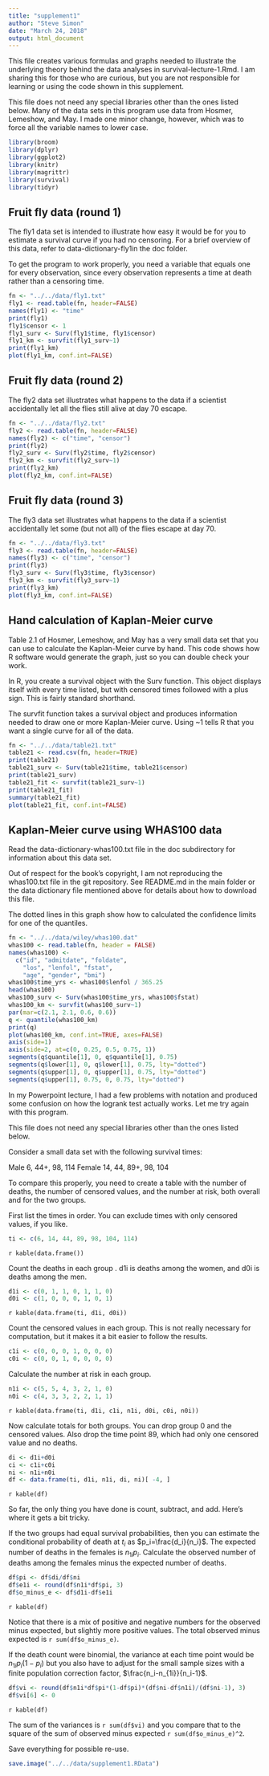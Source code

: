 ```yaml
---
title: "supplement1"
author: "Steve Simon"
date: "March 24, 2018"
output: html_document
---
```


This file creates various formulas and graphs needed to illustrate the underlying theory behind the data analyses in survival-lecture-1.Rmd. I am sharing this for those who are curious, but you are not responsible for learning or using the code shown in this supplement.

This file does not need any special libraries other than the ones listed below. Many of the data sets in this program use data from Hosmer, Lemeshow, and May. I made one minor change, however, which was to force all the variable names to lower case.

```r
library(broom)
library(dplyr)
library(ggplot2)
library(knitr)
library(magrittr)
library(survival)
library(tidyr)
```

## Fruit fly data (round 1)

The fly1 data set is intended to illustrate how easy it would be for you to estimate a survival curve if you had no censoring. For a brief overview of this data, refer to data-dictionary-fly1in the doc folder.

To get the program to work properly, you need a variable that equals one for every observation, since every observation represents a time at death rather than a censoring time.

```r
fn <- "../../data/fly1.txt"
fly1 <- read.table(fn, header=FALSE)
names(fly1) <- "time"
print(fly1)
fly1$censor <- 1
fly1_surv <- Surv(fly1$time, fly1$censor)
fly1_km <- survfit(fly1_surv~1)
print(fly1_km)
plot(fly1_km, conf.int=FALSE)
```

## Fruit fly data (round 2)

The fly2 data set illustrates what happens to the data if a scientist accidentally let all the flies still alive at day 70 escape.

```r
fn <- "../../data/fly2.txt"
fly2 <- read.table(fn, header=FALSE)
names(fly2) <- c("time", "censor")
print(fly2)
fly2_surv <- Surv(fly2$time, fly2$censor)
fly2_km <- survfit(fly2_surv~1)
print(fly2_km)
plot(fly2_km, conf.int=FALSE)
```

## Fruit fly data (round 3)

The fly3 data set illustrates what happens to the data if a scientist accidentally let some (but not all) of the flies escape at day 70.

```r
fn <- "../../data/fly3.txt"
fly3 <- read.table(fn, header=FALSE)
names(fly3) <- c("time", "censor")
print(fly3)
fly3_surv <- Surv(fly3$time, fly3$censor)
fly3_km <- survfit(fly3_surv~1)
print(fly3_km)
plot(fly3_km, conf.int=FALSE)
```

## Hand calculation of Kaplan-Meier curve

Table 2.1 of Hosmer, Lemeshow, and May has a very small data set that you can use to calculate the Kaplan-Meier curve by hand. This code shows how R software would generate the graph, just so you can double check your work.

In R, you create a survival object with the Surv function. This object displays itself with every time listed, but with censored times followed with a plus sign. This is fairly standard shorthand.

The survfit function takes a survival object and produces information needed to draw one or more Kaplan-Meier curve. Using ~1 tells R that you want a single curve for all of the data.

```r
fn <- "../../data/table21.txt"
table21 <- read.csv(fn, header=TRUE)
print(table21)
table21_surv <- Surv(table21$time, table21$censor)
print(table21_surv)
table21_fit <- survfit(table21_surv~1)
print(table21_fit)
summary(table21_fit)
plot(table21_fit, conf.int=FALSE)
```

## Kaplan-Meier curve using WHAS100 data

Read the data-dictionary-whas100.txt file in the doc subdirectory for information about this data set.

Out of respect for the book's copyright, I am not reproducing the whas100.txt file in the git repository. See README.md in the main folder or the data dictionary file mentioned above for details about how to download this file.

The dotted lines in this graph show how to calculated the confidence limits for one of the quantiles.

```r
fn <- "../../data/wiley/whas100.dat" 
whas100 <- read.table(fn, header = FALSE) 
names(whas100) <- 
  c("id", "admitdate", "foldate",
    "los", "lenfol", "fstat",
    "age", "gender", "bmi")
whas100$time_yrs <- whas100$lenfol / 365.25
head(whas100)
whas100_surv <- Surv(whas100$time_yrs, whas100$fstat)
whas100_km <- survfit(whas100_surv~1)
par(mar=c(2.1, 2.1, 0.6, 0.6))
q <- quantile(whas100_km)
print(q)
plot(whas100_km, conf.int=TRUE, axes=FALSE)
axis(side=1)
axis(side=2, at=c(0, 0.25, 0.5, 0.75, 1))
segments(q$quantile[1], 0, q$quantile[1], 0.75)
segments(q$lower[1], 0, q$lower[1], 0.75, lty="dotted")
segments(q$upper[1], 0, q$upper[1], 0.75, lty="dotted")
segments(q$upper[1], 0.75, 0, 0.75, lty="dotted")
```

In my Powerpoint lecture, I had a few problems with notation and produced some confusion on how the logrank test actually works. Let me try again with this program. 

This file does not need any special libraries other than the ones listed below.

Consider a small data set with the following survival times:

Male 6, 44+, 98, 114
Female 14, 44, 89+, 98, 104

To compare this properly, you need to create a table with the number of deaths, the number of censored values, and the number at risk, both overall and for the two groups.

First list the times in order. You can exclude times with only censored values, if you like.

```r
ti <- c(6, 14, 44, 89, 98, 104, 114)
```

`r kable(data.frame())`

Count the deaths in each group . d1i is deaths among the women, and d0i is deaths among the men.

```r
d1i <- c(0, 1, 1, 0, 1, 1, 0)
d0i <- c(1, 0, 0, 0, 1, 0, 1)
```

`r kable(data.frame(ti, d1i, d0i))`

Count the censored values in each group. This is not really necessary for computation, but it makes it a bit easier to follow the results.

```r
c1i <- c(0, 0, 0, 1, 0, 0, 0)
c0i <- c(0, 0, 1, 0, 0, 0, 0)
```


Calculate the number at risk in each group.

```r
n1i <- c(5, 5, 4, 3, 2, 1, 0)
n0i <- c(4, 3, 3, 2, 2, 1, 1)
```

`r kable(data.frame(ti, d1i, c1i, n1i, d0i, c0i, n0i))`

Now calculate totals for both groups. You can drop group 0 and the censored values. Also drop the time point 89, which had only one censored value and no deaths.

```r
di <- d1i+d0i
ci <- c1i+c0i
ni <- n1i+n0i
df <- data.frame(ti, d1i, n1i, di, ni)[ -4, ]

```

`r kable(df)`

So far, the only thing you have done is count, subtract, and add. Here's where it gets a bit tricky.

If the two groups had equal survival probabilities, then you can estimate the conditional probability of death at $t_i$ as $p_i=\frac{d_i}{n_i}$. The expected number of deaths in the females is $n_{1i} p_i$. Calculate the observed number of deaths among the females minus the expected number of deaths.

```r
df$pi <- df$di/df$ni
df$e1i <- round(df$n1i*df$pi, 3)
df$o_minus_e <- df$d1i-df$e1i
```

`r kable(df)`

Notice that there is a mix of positive and negative numbers for the observed minus expected, but slightly more positive values. The total observed minus expected is `r sum(df$o_minus_e)`.

If the death count were binomial, the variance at each time point would be $n_{1i} p_i (1-p_i)$ but you also have to adjust for the small sample sizes with a finite population correction factor, $\frac{n_i-n_{1i}}{n_i-1}$. 

```r
df$vi <- round(df$n1i*df$pi*(1-df$pi)*(df$ni-df$n1i)/(df$ni-1), 3)
df$vi[6] <- 0
```

`r kable(df)`

The sum of the variances is `r sum(df$vi)` and you compare that to the square of the sum of observed minus expected `r sum(df$o_minus_e)^2`.

Save everything for possible re-use.

```r
save.image("../../data/supplement1.RData")
```